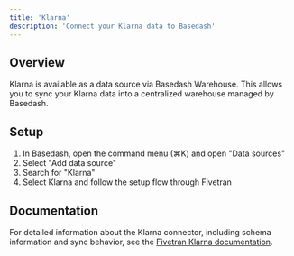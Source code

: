 ```yaml
---
title: 'Klarna'
description: 'Connect your Klarna data to Basedash'
---
```


## Overview

Klarna is available as a data source via Basedash Warehouse. This allows you to sync your Klarna data into a centralized warehouse managed by Basedash.

## Setup

1. In Basedash, open the command menu (⌘K) and open "Data sources"
2. Select "Add data source"
3. Search for "Klarna"
4. Select Klarna and follow the setup flow through Fivetran

## Documentation

For detailed information about the Klarna connector, including schema information and sync behavior, see the [Fivetran Klarna documentation](https://fivetran.com/docs/connectors/applications/klarna).
